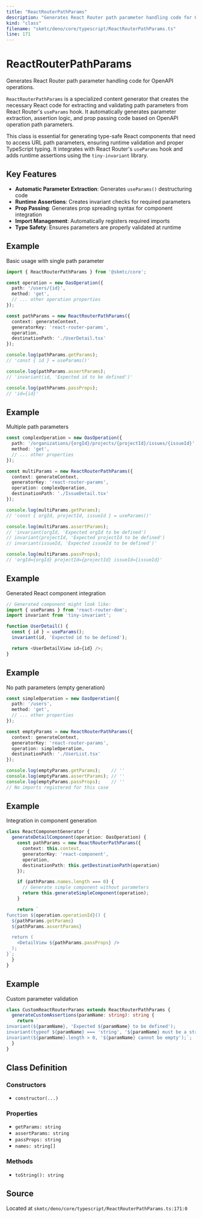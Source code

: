 ```yaml
---
title: "ReactRouterPathParams"
description: "Generates React Router path parameter handling code for OpenAPI operations."
kind: "class"
filename: "skmtc/deno/core/typescript/ReactRouterPathParams.ts"
line: 171
---
```


# ReactRouterPathParams

Generates React Router path parameter handling code for OpenAPI operations.

`ReactRouterPathParams` is a specialized content generator that creates the necessary
React code for extracting and validating path parameters from React Router's `useParams`
hook. It automatically generates parameter extraction, assertion logic, and prop passing
code based on OpenAPI operation path parameters.

This class is essential for generating type-safe React components that need to access
URL path parameters, ensuring runtime validation and proper TypeScript typing. It
integrates with React Router's `useParams` hook and adds runtime assertions using
the `tiny-invariant` library.

## Key Features

- **Automatic Parameter Extraction**: Generates `useParams()` destructuring code
- **Runtime Assertions**: Creates invariant checks for required parameters
- **Prop Passing**: Generates prop spreading syntax for component integration
- **Import Management**: Automatically registers required imports
- **Type Safety**: Ensures parameters are properly validated at runtime


## Example

Basic usage with single path parameter
```typescript
import { ReactRouterPathParams } from '@skmtc/core';

const operation = new OasOperation({
  path: '/users/{id}',
  method: 'get',
  // ... other operation properties
});

const pathParams = new ReactRouterPathParams({
  context: generateContext,
  generatorKey: 'react-router-params',
  operation,
  destinationPath: './UserDetail.tsx'
});

console.log(pathParams.getParams);
// 'const { id } = useParams()'

console.log(pathParams.assertParams);
// 'invariant(id, 'Expected id to be defined')'

console.log(pathParams.passProps);
// 'id={id}'
```


## Example

Multiple path parameters
```typescript
const complexOperation = new OasOperation({
  path: '/organizations/{orgId}/projects/{projectId}/issues/{issueId}',
  method: 'get',
  // ... other properties
});

const multiParams = new ReactRouterPathParams({
  context: generateContext,
  generatorKey: 'react-router-params',
  operation: complexOperation,
  destinationPath: './IssueDetail.tsx'
});

console.log(multiParams.getParams);
// 'const { orgId, projectId, issueId } = useParams()'

console.log(multiParams.assertParams);
// 'invariant(orgId, 'Expected orgId to be defined')
// invariant(projectId, 'Expected projectId to be defined')
// invariant(issueId, 'Expected issueId to be defined')'

console.log(multiParams.passProps);
// 'orgId={orgId} projectId={projectId} issueId={issueId}'
```


## Example

Generated React component integration
```typescript
// Generated component might look like:
import { useParams } from 'react-router-dom';
import invariant from 'tiny-invariant';

function UserDetail() {
  const { id } = useParams();
  invariant(id, 'Expected id to be defined');

  return <UserDetailView id={id} />;
}
```


## Example

No path parameters (empty generation)
```typescript
const simpleOperation = new OasOperation({
  path: '/users',
  method: 'get',
  // ... other properties
});

const emptyParams = new ReactRouterPathParams({
  context: generateContext,
  generatorKey: 'react-router-params',
  operation: simpleOperation,
  destinationPath: './UserList.tsx'
});

console.log(emptyParams.getParams);    // ''
console.log(emptyParams.assertParams); // ''
console.log(emptyParams.passProps);    // ''
// No imports registered for this case
```


## Example

Integration in component generation
```typescript
class ReactComponentGenerator {
  generateDetailComponent(operation: OasOperation) {
    const pathParams = new ReactRouterPathParams({
      context: this.context,
      generatorKey: 'react-component',
      operation,
      destinationPath: this.getDestinationPath(operation)
    });

    if (pathParams.names.length === 0) {
      // Generate simple component without parameters
      return this.generateSimpleComponent(operation);
    }

    return `
function ${operation.operationId}() {
  ${pathParams.getParams}
  ${pathParams.assertParams}

  return (
    <DetailView ${pathParams.passProps} />
  );
}`;
  }
}
```


## Example

Custom parameter validation
```typescript
class CustomReactRouterParams extends ReactRouterPathParams {
  generateCustomAssertions(paramName: string): string {
    return `
invariant(${paramName}, 'Expected ${paramName} to be defined');
invariant(typeof ${paramName} === 'string', '${paramName} must be a string');
invariant(${paramName}.length > 0, '${paramName} cannot be empty');`;
  }
}
```

## Class Definition

### Constructors

- `constructor(...)`

### Properties

- `getParams: string`
- `assertParams: string`
- `passProps: string`
- `names: string[]`

### Methods

- `toString(): string`

## Source

Located at `skmtc/deno/core/typescript/ReactRouterPathParams.ts:171:0`
